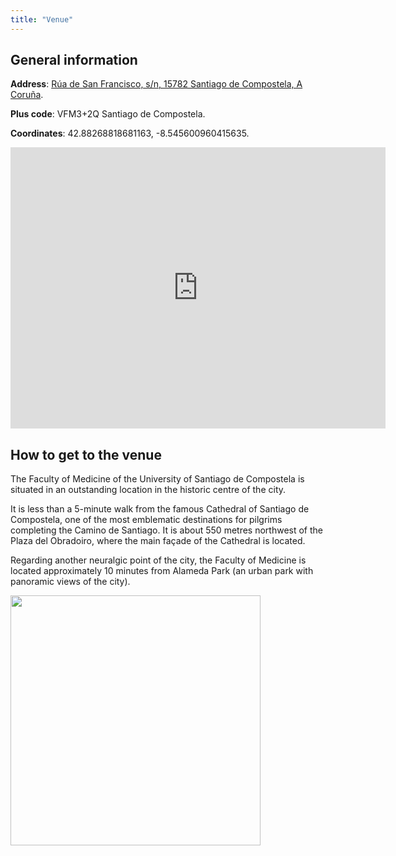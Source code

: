 ```yaml
---
title: "Venue"
---
```


## General information

**Address**: [Rúa de San Francisco, s/n, 15782 Santiago de Compostela, A Coruña](https://goo.gl/maps/yB2ozg4CmTaV1UR3A).

**Plus code**: VFM3+2Q Santiago de Compostela.

**Coordinates**: 42.88268818681163, -8.545600960415635.

<iframe src="https://www.google.com/maps/embed?pb=!1m18!1m12!1m3!1d2923.5419466300086!2d-8.548154423317104!3d42.882511301933995!2m3!1f0!2f0!3f0!3m2!1i1024!2i768!4f13.1!3m3!1m2!1s0xd2efe439a8ea05b%3A0xa327f75fdd7137b7!2sFacultade%20de%20Medicina%20(USC)!5e0!3m2!1sen!2ses!4v1686648045167!5m2!1sen!2ses" width="600" height="450" style="border:0;" allowfullscreen="" loading="lazy" referrerpolicy="no-referrer-when-downgrade"></iframe>

## How to get to the venue

The Faculty of Medicine of the University of Santiago de Compostela is situated in an outstanding location in the historic centre of the city. 

It is less than a 5-minute walk from the famous Cathedral of Santiago de Compostela, one of the most emblematic destinations for pilgrims completing the Camino de Santiago. It is about 550 metres northwest of the Plaza del Obradoiro, where the main façade of the Cathedral is located.

Regarding another neuralgic point of the city, the Faculty of Medicine is located approximately 10 minutes from Alameda Park (an urban park with panoramic views of the city).

<img src="figures/Facultad.jpeg" width="400">
